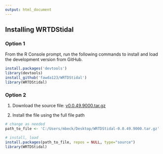 ```yaml
---
output: html_document
---
```


## Installing WRTDStidal

### Option 1

From the R Console prompt, run the following commands to install and load the development version from GitHub. 

```r
install.packages('devtools')
library(devtools)
install_github('fawda123/WRTDStidal')
library(WRTDStidal)
```

### Option 2

1) Download the source file: [v0.0.49.9000.tar.gz](https://github.com/fawda123/WRTDStidal/archive/v0.0.49.9000.tar.gz)

2) Install the file using the full file path

```r
# change as needed
path_to_file <- 'C:/Users/mbeck/Desktop/WRTDStidal-0.0.49.9000.tar.gz'

# install, load
install.packages(path_to_file, repos = NULL, type="source")
library(WRTDStidal)
```
